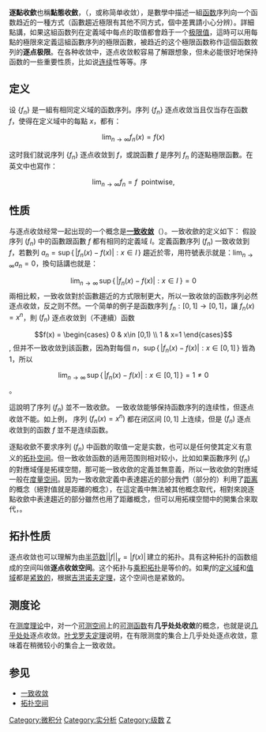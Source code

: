 '''逐點收歛'''也稱'''點態收斂'''，（{{Lang-en|pointwise convergence}}，或称简单收敛），是數學中描述一組[[函数|函数]]序列向一个函数趋近的一種方式（函數趨近極限有其他不同方式，個中差異請小心分辨）。詳細點講，如果这組函数列在定義域中每点的取值都會趋于一个[[极限|极限值]]，這時可以用每點的極限來定義這組函數序列的極限函數，被趋近的这个極限函数称作這個函数敘列的'''逐点极限'''。在各种收敛中，逐点收敛較容易了解跟想象，但未必能很好地保持函数的一些重要性质，比如说[[连续|连续]]性等等。序

==定义==

设 <math>\{f_n\}</math> 是一組有相同定义域的函数序列。序列 <math>\{f_n\}</math> 逐点收敛当且仅当存在函数 <math>f</math>，使得在定义域中的每點 <math>x</math>，都有：
:<math>\lim_{n\rightarrow\infty}f_n(x)=f(x)</math>

这时我们就说序列 <math>\{f_n\}</math> 逐点收敛到 <math>f</math>，或說函數 <math>f</math> 是序列 <math>f_n</math> 的逐點極限函數。在英文中也寫作：

:<math>\lim_{n\rightarrow\infty}f_n=f\  \mbox{ pointwise},</math>


==性质==

与逐点收敛经常一起出现的一个概念是'''[[一致收敛|一致收敛]]'''（{{lang-en|uniform convergence}}）。一致收歛的定义如下：
假設序列 <math>(f_n)</math> 中的函數跟函數 <math>f</math> 都有相同的定義域 <math>I</math>。定義函數序列 <math>(f_n)</math> 一致收敛到 <math>f</math>，若數列 
<math>a_n=\sup\{\,\left|f_n(x)-f(x)\right|: x\in I \,\}</math> 
趨近於零，用符號表示就是：<math>\lim_{n\to\infty} a_n=0</math>，換句話講也就是：
:<math>\lim_{n\rightarrow\infty}\,\sup\{\,\left|f_n(x)-f(x)\right|: x\in I \;\}=0</math>
兩相比較，一致收敛對於函數趨近的方式限制更大，所以一致收敛的函数序列必然逐点收敛，反之则不然。一个简单的例子是函数序列 <math>f_n:[0,1]\rightarrow[0,1]</math>，讓  <math>f_n(x) = x^n</math>，則 <math>(f_n)</math> 逐点收敛到（不連續）函数 
:<math>f(x) =
    \begin{cases}
      0 &  x\in [0,1)  \\
      1 &  x=1   
      \end{cases}</math>,
但并不一致收敛到該函數，因為對每個 <math>n</math>，<math>\sup\{\,\left|f_n(x)-f(x)\right|: x\in [0,1] \,\}</math> 皆為 1，所以

:<math>\lim_{n\rightarrow\infty}\,\sup\{\,\left|f_n(x)-f(x)\right|: x\in [0,1] \,\}=1\neq 0</math>。

這說明了序列 <math>(f_n)</math> 並不一致收歛。
一致收敛能够保持函数序列的连续性，但逐点收敛不能。如上例， 序列 <math>(f_n(x) = x^n) </math> 都在闭区间 <math>[0,1]</math> 上连续，但是 <math>(f_n)</math> 逐点收敛到的函数 <math>f</math> 並不是连续函数。

逐點收歛不要求序列 <math>(f_n)</math> 中函数的取值一定是实数，也可以是任何使其定义有意义的[[拓扑空间|拓扑空间]]。但一致收敛函数的适用范围则相对较小，比如如果函數序列 <math>(f_n)</math> 的對應域僅是拓樸空間，那可能一致收歛的定義並無意義，所以一致收歛的對應域一般在[[度量空间|度量空间]]。因为一致收歛定義中表達趨近的部分我們（部分的）利用了[[距离|距离]]的概念（絕對值就是距離的概念），在這定義中無法被其他概念取代，相對來說逐點收歛中表達趨近的部分雖然也用了距離概念，但可以用拓樸空間中的開集合來取代，。

==拓扑性质==

逐点收敛也可以理解为由[[范数|半范数]]<math>||f||_x=|f(x)|\,</math>建立的拓扑。具有这种拓扑的函数组成的空间叫做'''逐点收敛空间'''。这个拓扑与[[乘积拓扑|乘积拓扑]]是等价的。如果<math>f</math>的[[定义域|定义域]]和[[值域|值域]]都是[[紧集|紧致的]]，根据[[吉洪诺夫定理|吉洪诺夫定理]]，这个空间也是紧致的。

==测度论==
在[[测度|测度理论]]中，对一个[[可测空间|可测空间]]上的[[可测函数|可测函数]]有'''几乎处处收敛'''的概念，也就是说[[几乎处处|几乎处处]]逐点收敛。[[叶戈罗夫定理|叶戈罗夫定理]]说明，在有限测度的集合上几乎处处逐点收敛，意味着在稍微较小的集合上一致收敛。

==参见==
* [[一致收敛|一致收敛]]
* [[拓扑空间|拓扑空间]]

{{DEFAULTSORT:Z}}
[[Category:微积分|Category:微积分]]
[[Category:实分析|Category:实分析]]
[[Category:级数|Category:级数]]
[[Category:函数空间的拓扑|Z]]